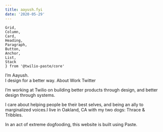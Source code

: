 ```yaml
---
title: aayush.fyi
date: '2020-05-29'
---
```


    Grid,
    Column,
    Card,
    Heading,
    Paragraph,
    Button,
    Anchor,
    List,
    Stack
    } from '@twilio-paste/core'

<Grid>
  <Column span={3} offset={1}>
    <Heading as="h1" variant="heading10">I&rsquo;m Aayush. <br />I design for a better way.</Heading>
    <Box>
      <Stack orientation="horizontal" spacing="space50">
        <Link href="/about" passHref> 
          <Anchor>About</Anchor>
        </Link>
        <Anchor>Work</Anchor>
        <Anchor>Twitter</Anchor>
      </Stack>
    </Box>
  </Column>
  <Column>
  
  I’m working at Twilio on building better products through design, and better design through systems.

  I care about helping people be their best selves, and being an ally to marginalized voices.I live in Oakland, CA with my two dogs: Thrace &amp; Tribbles.

  In an act of extreme dogfooding, this website is built using <Link href="//paste.twilio.design" passHref><Anchor>Paste</Anchor></Link>. 
  </Column>
</Grid>


